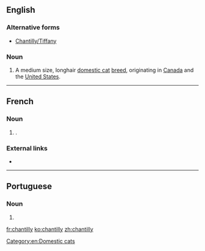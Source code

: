{{also|Chantilly}}
==English==

===Alternative forms===
* [[Chantilly/Tiffany]] {{qualifier|Canada}}

===Noun===
{{en-noun|?}}
{{wikipedia|Chantilly-Tiffany cat}}

# A medium size, longhair [[domestic cat]] [[breed]], originating in [[Canada]] and the [[United States]].

[[Category:en:Domestic cats]]

----

==French==

===Noun===
{{fr-noun|f}}

# {{l|en|Chantilly cream}}.

===External links===
* {{R:TLFi}}

----

==Portuguese==

===Noun===
{{pt-noun|m|-}}

# {{alternative spelling of|chantili|lang=pt}}

[[fr:chantilly]]
[[ko:chantilly]]
[[zh:chantilly]]